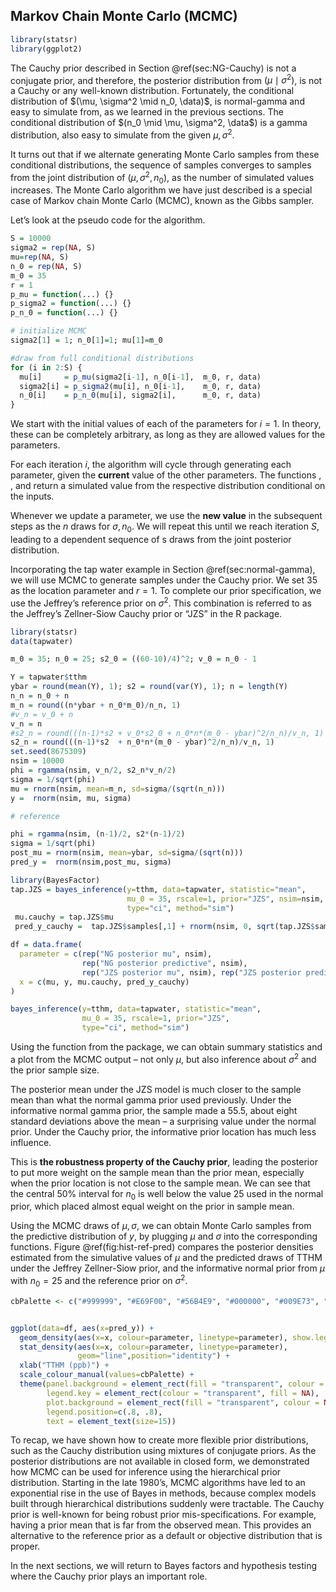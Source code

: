 ## Markov Chain Monte Carlo (MCMC)  {#sec:NG-MCMC}

```r
library(statsr)
library(ggplot2)
```


The Cauchy prior described in Section \@ref(sec:NG-Cauchy) is not a conjugate prior, and therefore, the posterior distribution from $(\mu \mid \sigma^2)$, is not a Cauchy or any well-known distribution. Fortunately, the conditional distribution of $(\mu, \sigma^2 \mid n_0, \data)$, is normal-gamma and easy to simulate from, as we learned in the previous sections. The conditional distribution of $(n_0 \mid \mu, \sigma^2, \data$) is a gamma distribution, also easy to simulate from the given $\mu, \sigma^2$.

It turns out that if we alternate generating Monte Carlo samples from these conditional distributions, the sequence of samples converges to samples from the joint distribution of $(\mu, \sigma^2, n_0)$, as the number of simulated values increases. The Monte Carlo algorithm we have just described is a special case of Markov chain Monte Carlo (MCMC), known as the Gibbs sampler.

Let's look at the pseudo code for the algorithm.

```r
S = 10000
sigma2 = rep(NA, S)
mu=rep(NA, S)
n_0 = rep(NA, S)
m_0 = 35
r = 1
p_mu = function(...) {}
p_sigma2 = function(...) {}
p_n_0 = function(...) {}
```

```r
# initialize MCMC
sigma2[1] = 1; n_0[1]=1; mu[1]=m_0

#draw from full conditional distributions
for (i in 2:S) {
  mu[i]     = p_mu(sigma2[i-1], n_0[i-1],  m_0, r, data)
  sigma2[i] = p_sigma2(mu[i], n_0[i-1],    m_0, r, data)
  n_0[i]    = p_n_0(mu[i], sigma2[i],      m_0, r, data)
}
```

We start with the initial values of each of the parameters for $i=1$. In theory, these can be completely arbitrary, as long as they are allowed values for the parameters.

For each iteration $i$, the algorithm will cycle through generating each parameter, given the **current** value of the other parameters. The functions \texttt{p$\_$mu}, \texttt{p$\_$sigma2}, and \texttt{p$\_$n$\_$0} return a simulated value from the respective distribution conditional on the inputs.

Whenever we update a parameter, we use the **new value** in the subsequent steps as the $n$ draws for $\sigma, n_0$. We will repeat this until we reach iteration $S$, leading to a dependent sequence of s draws from the joint posterior distribution.

Incorporating the tap water example in Section \@ref(sec:normal-gamma), we will use MCMC to generate samples under the Cauchy prior. We set 35 as the location parameter and $r=1$. To complete our prior specification, we use the Jeffrey's reference prior on $\sigma^2$. This combination is referred to as the Jeffrey's Zellner-Siow Cauchy prior or "JZS" in the R \texttt{statsr} package.


```r
library(statsr)
data(tapwater)

m_0 = 35; n_0 = 25; s2_0 = ((60-10)/4)^2; v_0 = n_0 - 1

Y = tapwater$tthm
ybar = round(mean(Y), 1); s2 = round(var(Y), 1); n = length(Y)
n_n = n_0 + n
m_n = round((n*ybar + n_0*m_0)/n_n, 1)
#v_n = v_0 + n
v_n = n
#s2_n = round(((n-1)*s2 + v_0*s2_0 + n_0*n*(m_0 - ybar)^2/n_n)/v_n, 1)
s2_n = round(((n-1)*s2  + n_0*n*(m_0 - ybar)^2/n_n)/v_n, 1)
set.seed(8675309)
nsim = 10000
phi = rgamma(nsim, v_n/2, s2_n*v_n/2)
sigma = 1/sqrt(phi)
mu = rnorm(nsim, mean=m_n, sd=sigma/(sqrt(n_n)))
y =  rnorm(nsim, mu, sigma)

# reference

phi = rgamma(nsim, (n-1)/2, s2*(n-1)/2)
sigma = 1/sqrt(phi)
post_mu = rnorm(nsim, mean=ybar, sd=sigma/(sqrt(n)))
pred_y =  rnorm(nsim,post_mu, sigma)

library(BayesFactor)
tap.JZS = bayes_inference(y=tthm, data=tapwater, statistic="mean",
                          mu_0 = 35, rscale=1, prior="JZS", nsim=nsim,
                          type="ci", method="sim")
 mu.cauchy = tap.JZS$mu
 pred_y_cauchy =  tap.JZS$samples[,1] + rnorm(nsim, 0, sqrt(tap.JZS$samples[,2]))

df = data.frame(
  parameter = c(rep("NG posterior mu", nsim),
                rep("NG posterior predictive", nsim),
                rep("JZS posterior mu", nsim), rep("JZS posterior predictive", nsim)),
  x = c(mu, y, mu.cauchy, pred_y_cauchy)
)
```

```r
bayes_inference(y=tthm, data=tapwater, statistic="mean",
                mu_0 = 35, rscale=1, prior="JZS",
                type="ci", method="sim")
```

Using the \texttt{bayes$\_$inference} function from the \texttt{statsr} package, we can obtain summary statistics and a plot from the MCMC output -- not only $\mu$, but also inference about $\sigma^2$ and the prior sample size.

The posterior mean under the JZS model is much closer to the sample mean than what the normal gamma prior used previously. Under the informative normal gamma prior, the sample made a 55.5, about eight standard deviations above the mean -- a surprising value under the normal prior. Under the Cauchy prior, the informative prior location has much less influence.

This is **the robustness property of the Cauchy prior**, leading the posterior to put more weight on the sample mean than the prior mean, especially when the prior location is not close to the sample mean. We can see that the central 50% interval for $n_0$ is well below the value 25 used in the normal prior, which placed almost equal weight on the prior in sample mean.

Using the MCMC draws of $\mu, \sigma$, we can obtain Monte Carlo samples from the predictive distribution of $y$, by plugging $\mu$ and $\sigma$ into the corresponding functions. Figure \@ref(fig:hist-ref-pred) compares the posterior densities estimated from the simulative values of $\mu$ and the predicted draws of TTHM under the Jeffrey Zellner-Siow prior, and the informative normal prior from $\mu$ with $n_0 = 25$ and the reference prior on $\sigma^2$.

```r

cbPalette <- c("#999999", "#E69F00", "#56B4E9", "#000000", "#009E73", "#0072B2", "#D55E00", "#CC79A7")


ggplot(data=df, aes(x=pred_y)) +
  geom_density(aes(x=x, colour=parameter, linetype=parameter), show.legend =FALSE, size=1.2)+
  stat_density(aes(x=x, colour=parameter, linetype=parameter),
               geom="line",position="identity") +
  xlab("TTHM (ppb)") +
  scale_colour_manual(values=cbPalette) +
  theme(panel.background = element_rect(fill = "transparent", colour = NA),
        legend.key = element_rect(colour = "transparent", fill = NA),
        plot.background = element_rect(fill = "transparent", colour = NA),
        legend.position=c(.8, .8),
        text = element_text(size=15))
```

To recap, we have shown how to create more flexible prior distributions, such as the Cauchy distribution using mixtures of conjugate priors. As the posterior distributions are not available in closed form, we demonstrated how MCMC can be used for inference using the hierarchical prior distribution. Starting in the late 1980's, MCMC algorithms have led to an exponential rise in the use of Bayes in methods, because complex models built through hierarchical distributions suddenly were tractable. The Cauchy prior is well-known for being robust prior mis-specifications. For example, having a prior mean that is far from the observed mean. This provides an alternative to the reference prior as a default or objective distribution that is proper.

In the next sections, we will return to Bayes factors and hypothesis testing where the Cauchy prior plays an important role.
